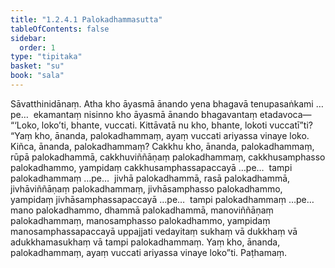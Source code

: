 ```yaml
---
title: "1.2.4.1 Palokadhammasutta"
tableOfContents: false
sidebar:
  order: 1
type: "tipitaka"
basket: "su"
book: "sala"
---
```



<DynamicBreadcrumb />

<Division number="84" book="sala" bookNo="13" page="279">

<Paragraph number="354" book="sala">
Sāvatthinidānaṃ. Atha kho āyasmā ānando yena bhagavā tenupasaṅkami …pe…  ekamantaṃ nisinno kho āyasmā ānando bhagavantaṃ etadavoca—
</Paragraph>

<Paragraph number="355" book="sala">
“‘Loko, loko’ti, bhante, vuccati. Kittāvatā nu kho, bhante, lokoti vuccatī”ti? “Yaṃ kho, ānanda, palokadhammaṃ, ayaṃ vuccati ariyassa vinaye loko. Kiñca, ānanda, palokadhammaṃ? Cakkhu kho, ānanda, palokadhammaṃ, rūpā palokadhammā, cakkhuviññāṇaṃ palokadhammaṃ, cakkhusamphasso palokadhammo, yampidaṃ cakkhusamphassapaccayā …pe…  tampi palokadhammaṃ …pe…  jivhā palokadhammā, rasā palokadhammā, jivhāviññāṇaṃ palokadhammaṃ, jivhāsamphasso palokadhammo, yampidaṃ jivhāsamphassapaccayā …pe…  tampi palokadhammaṃ …pe…  mano palokadhammo, dhammā palokadhammā, manoviññāṇaṃ palokadhammaṃ, manosamphasso palokadhammo, yampidaṃ manosamphassapaccayā uppajjati vedayitaṃ sukhaṃ vā dukkhaṃ vā adukkhamasukhaṃ vā tampi palokadhammaṃ. Yaṃ kho, ānanda, palokadhammaṃ, ayaṃ vuccati ariyassa vinaye loko”ti.

</Paragraph>
</Division>

<Paragraph number="356" type="center" book="sala">
Paṭhamaṃ.
</Paragraph>